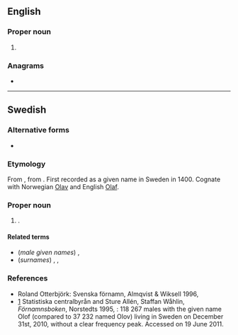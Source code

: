 {{also|Ólöf}}
==English==

===Proper noun===
{{en-proper noun}}

# {{lb|en|archaic}} {{alternative form of|en|Wolof}}

===Anagrams===
* {{anagrams|en|a=floo|floo|fool|loof}}

----

==Swedish==
{{wikipedia|lang=sv}}

===Alternative forms===
* {{l|sv|Olov}}

===Etymology===
From {{der|sv|non|Óláfr}}, from {{der|sv|gmq-pro|*Anulaibaʀ}}. First recorded as a given name in Sweden in 1400. Cognate with Norwegian [[Olav]] and English [[Olaf]].

===Proper noun===
{{sv-proper noun|c}}

# {{given name|sv|male}}.

====Related terms====
* (''male given names'') {{l|sv|Ola}}, {{l|sv|Olle}}
* (''surnames'') {{l|sv|Olofsson}}, {{l|sv|Olovsson}}, {{l|sv|Olsson}}

===References===
* Roland Otterbjörk: Svenska förnamn, Almqvist & Wiksell 1996, {{ISBN|91-21-10937-0}}
* [https://web.archive.org/web/20100328044612/http://www.scb.se/Pages/NameSearch____259432.aspx] Statistiska centralbyrån and Sture Allén, Staffan Wåhlin, ''Förnamnsboken'', Norstedts 1995, {{ISBN|9119551622}}: 118 267 males with the given name Olof (compared to 37 232 named Olov) living in Sweden on December 31st, 2010, without a clear frequency peak. Accessed on 19 June 2011.